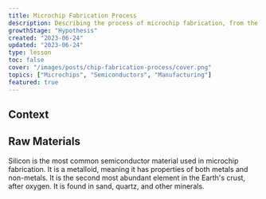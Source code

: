 ```yaml
---
title: Microchip Fabrication Process
description: Describing the process of microchip fabrication, from the raw materials to the finished product.
growthStage: "Hypothesis"
created: "2023-06-24"
updated: "2023-06-24"
type: lesson
toc: false
cover: "/images/posts/chip-fabrication-process/cover.png"
topics: ["Microchips", "Semiconductors", "Manufacturing"]
featured: true
---
```

<InDevelopment />


<h2 className = "micro" >Context</h2 >





<Spacer />


<h2 className = "micro" >Raw Materials</h2 >

<ListNumber number="1" title="Silicon">
  Silicon is the most common semiconductor material used in microchip fabrication. It is a metalloid, meaning it has properties of both metals and non-metals.
  It is the second most abundant element in the Earth's crust, after oxygen. It is found in sand, quartz, and other minerals.
</ListNumber>




